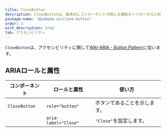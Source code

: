 ```yaml
---
title: CloseButton
description: CloseButtonは、基本的にコンポーネントの閉じる機能をトリガーするために使用するコンポーネントです。
package-name: "@yamada-ui/close-button"
order: 3
with_description: true
tab: アクセシビリティ
---
```


`CloseButton`は、アクセシビリティに関して[WAI-ARIA - Button Pattern](https://www.w3.org/WAI/ARIA/apg/patterns/button/)に従います。

## ARIAロールと属性

| コンポーネント | ロールと属性         | 使い方                       |
| -------------- | -------------------- | ---------------------------- |
| `CloseButton`  | `role="button"`      | ボタンであることを示します。 |
|                | `aria-label="Close"` | `"Close"`を設定します。      |
